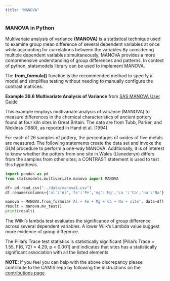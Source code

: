 ```yaml
---
title: "MANOVA"
---
```


### MANOVA in Python

Multivariate analysis of variance **(MANOVA)** is a  statistical technique used to examine group mean difference of several dependent variables at once while accounting for correlations between the variables.By considering multiple dependent variables simultaneously, MANOVA provides a more comprehensive understanding of group differences and patterns. In context of python, statsmodels library can be used to implement MANOVA.  

The **from_formula()** function is the recommended method to specify a model and simplifies testing without needing to manually configure the contrast matrices.

**Example 39.6 Multivariate Analysis of Variance** from [SAS MANOVA User Guide](https://support.sas.com/documentation/cdl/en/statug/63033/HTML/default/viewer.htm#statug_glm_sect051.htm)

This example employs multivariate analysis of variance (MANOVA) to measure differences in the chemical characteristics of ancient pottery found at four kiln sites in Great Britain. The data are from Tubb, Parker, and Nickless (1980), as reported in Hand et al. (1994).

For each of 26 samples of pottery, the percentages of oxides of five metals are measured. The following statements create the data set and invoke the GLM procedure to perform a one-way MANOVA. Additionally, it is of interest to know whether the pottery from one site in Wales (Llanederyn) differs from the samples from other sites; a CONTRAST statement is used to test this hypothesis.


```python

import pandas as pd
from statsmodels.multivariate.manova import MANOVA

df= pd.read_csv("../data/manova1.csv")
df.rename(columns={'al':'Al','fe':'Fe','mg':'Mg','ca ':'Ca','na':'Na'},inplace=True)

manova = MANOVA.from_formula('Al + Fe + Mg + Ca + Na ~ site', data=df)
result = manova.mv_test()
print(result)
```

The Wilki's lambda test evaluates the significance of group difference across several dependent variables. A lower Wilk's Lambda value suggest more evidence of group difference.

The Pillai’s Trace test statistics is statistically significant [Pillai’s Trace = 1.55, F(6, 72) = 4.29, p < 0.001] and indicates that sites has a statistically significant association with all the listed elements.

**NOTE**: if you feel you can help with the above discrepancy please contribute to the CAMIS repo by following the instructions on the [contributions page](../contribution.qmd).
